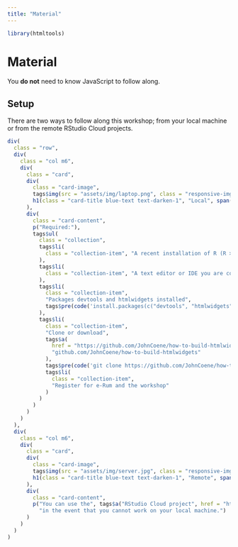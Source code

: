 ```yaml
---
title: "Material"
---
```


```r
library(htmltools)
```

<div class="container" style="min-height:75vh;">

<h1>Material</h1>

You __do not__ need to know JavaScript to follow along.

<h2>Setup</h2>

There are two ways to follow along this workshop; from your local machine or from the remote RStudio Cloud projects.

```r
div(
  class = "row",
  div(
    class = "col m6",
    div(
      class = "card",
      div(
        class = "card-image",
        tags$img(src = "assets/img/laptop.png", class = "responsive-img"),
        h1(class = "card-title blue-text text-darken-1", "Local", span("_", class = "orange-text", .noWS = "before"))
      ),
      div(
        class = "card-content",
        p("Required:"),
        tags$ul(
          class = "collection",
          tags$li(
            class = "collection-item", "A recent installation of R (R >= 3.6.0)"
          ),
          tags$li(
            class = "collection-item", "A text editor or IDE you are comfortable with, e.g.: RStudio."
          ),
          tags$li(
            class = "collection-item", 
            "Packages devtools and htmlwidgets installed",
            tags$pre(code('install.packages(c("devtools", "htmlwidgets"))'))
          ),
          tags$li(
            class = "collection-item", 
            "Clone or download", 
            tags$a(
              href = "https://github.com/JohnCoene/how-to-build-htmlwidgets",
              "github.com/JohnCoene/how-to-build-htmlwidgets"
            ),
            tags$pre(code('git clone https://github.com/JohnCoene/how-to-build-htmlwidgets.git')),
            tags$li(
              class = "collection-item", 
              "Register for e-Rum and the workshop"
            )
          )
        )
      )
    )
  ),
  div(
    class = "col m6",
    div(
      class = "card",
      div(
        class = "card-image",
        tags$img(src = "assets/img/server.jpg", class = "responsive-img"),
        h1(class = "card-title blue-text text-darken-1", "Remote", span("_", class = "orange-text", .noWS = "before"))
      ),
      div(
        class = "card-content",
        p("You can use the", tags$a("RStudio Cloud project", href = "https://rstudio.cloud/project/1336120"), 
          "in the event that you cannot work on your local machine.")
      )
    )
  )
)
```

</div>